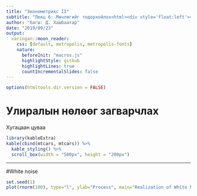```yaml
---
title: "Эконометрикс II"
subtitle: "Лекц 6: Мөчлөгийг тодорхойлох<html><div style='float:left'></div><hr color='#EB811B' size=1px width=796px></html>"
author: "багш: Д. Хашбаатар"
date: "2019/09/23"
output: 
  xaringan::moon_reader:
    css: [default, metropolis, metropolis-fonts]
    nature: 
      beforeInit: "macros.js"
      highlightStyle: github
      highlightLines: true
      countIncrementalSlides: false
---
```


```r
options(htmltools.dir.version = FALSE)
```

# Улиралын нөлөөг загварчлах

Хугацаан цуваа
```r
library(kableExtra)
kable(cbind(mtcars, mtcars)) %>%
  kable_styling() %>%
  scroll_box(width = "500px", height = "200px")
```

---
#White noise

```r
set.seed(1)
plot(rnorm(100), type="l", ylab="Process", main="Realization of White Noise Process")
```

